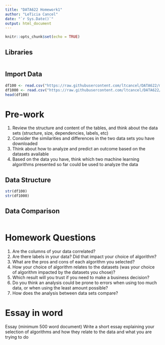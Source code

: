 ```yaml
---
title: "DATA622 Homework1"
author: "LeTicia Cancel"
date: "`r Sys.Date()`"
output: html_document
---
```


```r
knitr::opts_chunk$set(echo = TRUE)
```

## Libraries
```r

```


## Import Data
```r
df100 <- read.csv("https://raw.githubusercontent.com/ltcancel/DATA622/main/Homework1/1000%20Sales%20Records.csv")
df1000 <- read.csv("https://raw.githubusercontent.com/ltcancel/DATA622/main/Homework1/100000%20Sales%20Records.csv")
head(df100)
```

# Pre-work
1. Review the structure and content of the tables, and think about the data sets (structure, size, dependencies, labels, etc)
2. Consider the similarities and differences in the two data sets you have downloaded
3. Think about how to analyze and predict an outcome based on the datasets available
4. Based on the data you have, think which two machine learning algorithms presented so far could be used to analyze the data


## Data Structure
```r
str(df100)
str(df1000)
```

## Data Comparison
```r

```

# Homework Questions
1. Are the columns of your data correlated?
2. Are there labels in your data? Did that impact your choice of algorithm?
3. What are the pros and cons of each algorithm you selected?
4. How your choice of algorithm relates to the datasets (was your choice of algorithm impacted by the datasets you chose)?
5. Which result will you trust if you need to make a business decision?
6. Do you think an analysis could be prone to errors when using too much data, or when using the least amount possible?
7. How does the analysis between data sets compare?


# Essay in word
Essay (minimum 500 word document) Write a short essay explaining your selection of algorithms and how they relate to the data and what you are trying to do